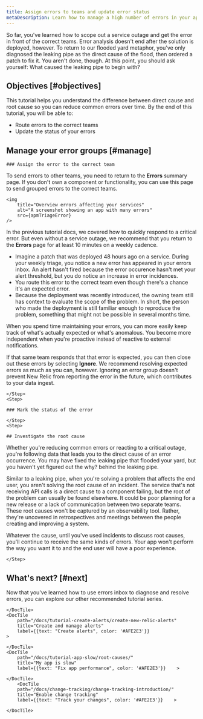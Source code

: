 ```yaml
---
title: Assign errors to teams and update error status
metaDescription: Learn how to manage a high number of errors in your app.   
---
```


So far, you've learned how to scope out a service outage and get the error in front of the correct teams. Error analysis doesn't end after the solution is deployed, however. To return to our flooded yard metaphor, you've only diagnosed the leaking pipe as the direct cause of the flood, then ordered a patch to fix it. You aren't done, though. At this point, you should ask yourself: What caused the leaking pipe to begin with? 

## Objectives [#objectives]

This tutorial helps you understand the difference between direct cause and root cause so you can reduce common errors over time. By the end of this tutorial, you will be able to:

* Route errors to the correct teams
* Update the status of your errors

## Manage your error groups [#manage]

<Steps>
    <Step>

    ### Assign the error to the correct team
        
To send errors to other teams, you need to return to the **Errors** summary page. If you don't own a component or functionality, you can use this page to send grouped errors to the correct teams.  

    <img
        title="Overview errors affecting your services"
        alt="A screenshot showing an app with many errors"
        src={apmTriageError}
    />  

In the previous tutorial docs, we covered how to quickly respond to a critical error. But even without a service outage, we recommend that you return to the **Errors** page for at least 10 minutes on a weekly cadence. 

* Imagine a patch that was deployed 48 hours ago on a service. During your weekly triage, you notice a new error has appeared in your errors inbox. An alert hasn't fired because the error occurence hasn't met your alert threshold, but you do notice an increase in error incidences. 
* You route this error to the correct team even though there's a chance it's an expected error.
* Because the deployment was recently introduced, the owning team still has context to evaluate the scope of the problem. In short, the person who made the deployment is still familiar enough to reproduce the problem, something that might not be possible in several months time. 

When you spend time maintaining your errors, you can more easily keep track of what's actually expected or what's anomalous. You become more independent when you're proactive instead of reactive to external notifications. 

If that same team responds that that error is expected, you can then close out these errors by selecting **Ignore**. We recommend resolving expected errors as much as you can, however. Ignoring an error group doesn't prevent New Relic from reporting the error in the future, which contributes to your data ingest.

    </Step>
    <Step>

    ### Mark the status of the error 

    </Step>
    <Step>

    ## Investigate the root cause
        
Whether you're reducing common errors or reacting to a critical outage, you're following data that leads you to the direct cause of an error occurrence. You may have fixed the leaking pipe that flooded your yard, but you haven't yet figured out the why? behind the leaking pipe. 

Similar to a leaking pipe, when you're solving a problem that affects the end user, you aren't solving the root cause of an incident. The service that's not receiving API calls is a direct cause to a component failing, but the root of the problem can usually be found elsewhere. It could be poor planning for a new release or a lack of communication between two separate teams. These root causes won't be captured by an observability tool. Rather, they're uncovered in retrospectives and meetings between the people creating and improving a system.

Whatever the cause, until you've used incidents to discuss root causes, you'll continue to receive the same kinds of errors. Your app won't perform the way you want it to and the end user will have a poor experience. 

    </Step>
</Steps>


## What's next? [#next]

Now that you've learned how to use errors inbox to diagnose and resolve errors, you can explore our other recommended tutorial series. 

<DocTiles>
    <DocTile
        path="/docs/tutorial-large-logs/get-started-managing-large-logs"
        title="Manage large amounts of logs"
        label={{text: "Log management", color: '#AFE2E3'}}
    >
        
    </DocTile>
    <DocTile
        path="/docs/tutorial-create-alerts/create-new-relic-alerts"
        title="Create and manage alerts"
        label={{text: "Create alerts", color: '#AFE2E3'}}
    >
        
    </DocTile>
    <DocTile
        path="/docs/tutorial-app-slow/root-causes/"
        title="My app is slow"
        label={{text: "Fix app performance", color: '#AFE2E3'}}    >
        
    </DocTile>
        <DocTile
        path="/docs/change-tracking/change-tracking-introduction/"
        title="Enable change tracking"
        label={{text: "Track your changes", color: '#AFE2E3'}}    >
        
    </DocTile>

</DocTiles>
